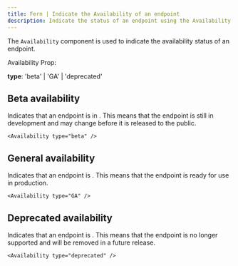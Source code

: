 ```yaml
---
title: Fern | Indicate the Availability of an endpoint
description: Indicate the status of an endpoint using the Availability component. Display whether the endpoint is in beta, generally available, or deprecated. 
---
```


The `Availability` component is used to indicate the availability status of an endpoint.

Availability Prop:

**type**: 'beta' | 'GA' | 'deprecated'

## Beta availability 

Indicates that an endpoint is in <Availability type="beta" />. This means that the endpoint is still in development and may change before it is released to the public. 

```mdx
<Availability type="beta" />
```

## General availability

Indicates that an endpoint is <Availability type="GA" />. This means that the endpoint is ready for use in production. 

```mdx
<Availability type="GA" />
```

## Deprecated availability

Indicates that an endpoint is <Availability type="deprecated" />. This means that the endpoint is no longer supported and will be removed in a future release.

```mdx
<Availability type="deprecated" />
```
